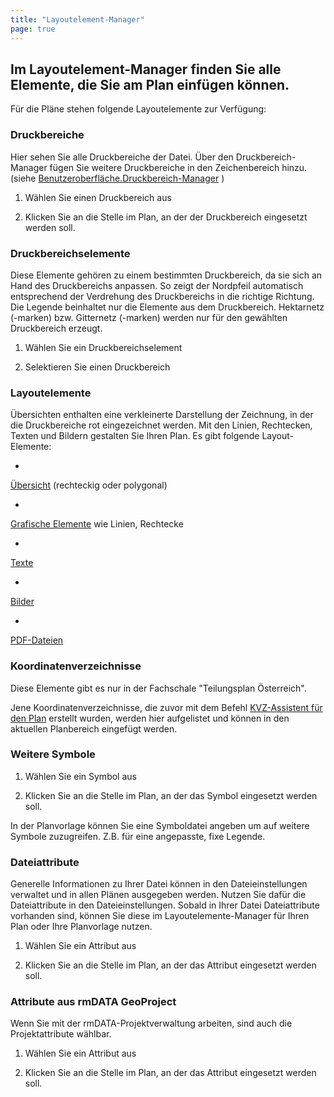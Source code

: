 ```yaml
---
title: "Layoutelement-Manager"
page: true
---
```

## Im Layoutelement-Manager finden Sie alle Elemente, die Sie am Plan einf&#252;gen k&#246;nnen.
<GeoMapper>F&#252;r die Pl&#228;ne stehen folgende Layoutelemente zur Verf&#252;gung:

### Druckbereiche
Hier sehen Sie alle Druckbereiche der Datei. &#220;ber den Druckbereich-Manager f&#252;gen Sie weitere Druckbereiche in den Zeichenbereich hinzu. (siehe [Benutzeroberfl&#228;che.Druckbereich-Manager](../benutzeroberflaeche/druckbereich-manager)
) 

1. W&#228;hlen Sie einen Druckbereich aus 


2. Klicken Sie an die Stelle im Plan, an der der Druckbereich eingesetzt werden soll.






### Druckbereichselemente
Diese Elemente geh&#246;ren zu einem bestimmten Druckbereich, da sie sich an Hand des Druckbereichs anpassen. So zeigt der Nordpfeil automatisch entsprechend der Verdrehung des Druckbereichs in die richtige Richtung. Die Legende beinhaltet nur die Elemente aus dem Druckbereich. Hektarnetz (-marken) bzw. Gitternetz (-marken) werden nur f&#252;r den gew&#228;hlten Druckbereich erzeugt. 

1. W&#228;hlen Sie ein Druckbereichselement


2. Selektieren Sie einen Druckbereich 






### Layoutelemente
&#220;bersichten enthalten eine verkleinerte Darstellung der Zeichnung, in der die Druckbereiche rot eingezeichnet werden. Mit den Linien, Rechtecken, Texten und Bildern gestalten Sie Ihren Plan. 
Es gibt folgende Layout-Elemente:

-  

[&#220;bersicht](../planbereich/layoutelement-manager2)
 (rechteckig oder polygonal)


-  

[Grafische Elemente](../planbereich/layoutelement-manager3)
 wie Linien, Rechtecke


-  

[Texte](../planbereich/layoutelement-manager4)

-  

[Bilder](../planbereich/layoutelement-manager5)

-  

[PDF-Dateien](../planbereich/layoutelement-manager6)





### Koordinatenverzeichnisse
<Warning>
Diese Elemente gibt es nur in der Fachschale &quot;Teilungsplan &#214;sterreich&quot;.
</Warning>

Jene Koordinatenverzeichnisse, die zuvor mit dem Befehl [KVZ-Assistent f&#252;r den Plan](../teilungsplan/kvzassistentplan)
 erstellt wurden, werden hier aufgelistet und k&#246;nnen in den aktuellen Planbereich eingef&#252;gt werden.

###  Weitere Symbole

1. W&#228;hlen Sie ein Symbol aus 

2. Klicken Sie an die Stelle im Plan, an der das Symbol eingesetzt werden soll.



<Success>
In der Planvorlage k&#246;nnen Sie eine Symboldatei angeben um auf weitere Symbole zuzugreifen. Z.B. f&#252;r eine angepasste, fixe Legende.
</Success>


### Dateiattribute
Generelle Informationen zu Ihrer Datei k&#246;nnen in den Dateieinstellungen verwaltet und in allen Pl&#228;nen ausgegeben werden. Nutzen Sie daf&#252;r die Dateiattribute in den Dateieinstellungen.  Sobald in Ihrer Datei Dateiattribute vorhanden sind, k&#246;nnen Sie diese im Layoutelemente-Manager f&#252;r Ihren Plan oder Ihre Planvorlage nutzen.

1. W&#228;hlen Sie ein Attribut aus 

2. Klicken Sie an die Stelle im Plan, an der das Attribut eingesetzt werden soll.




### Attribute aus rmDATA GeoProject
Wenn Sie mit der rmDATA-Projektverwaltung arbeiten, sind auch die Projektattribute w&#228;hlbar.

1. W&#228;hlen Sie ein Attribut aus 

2. Klicken Sie an die Stelle im Plan, an der das Attribut eingesetzt werden soll.




</GeoMapper>



